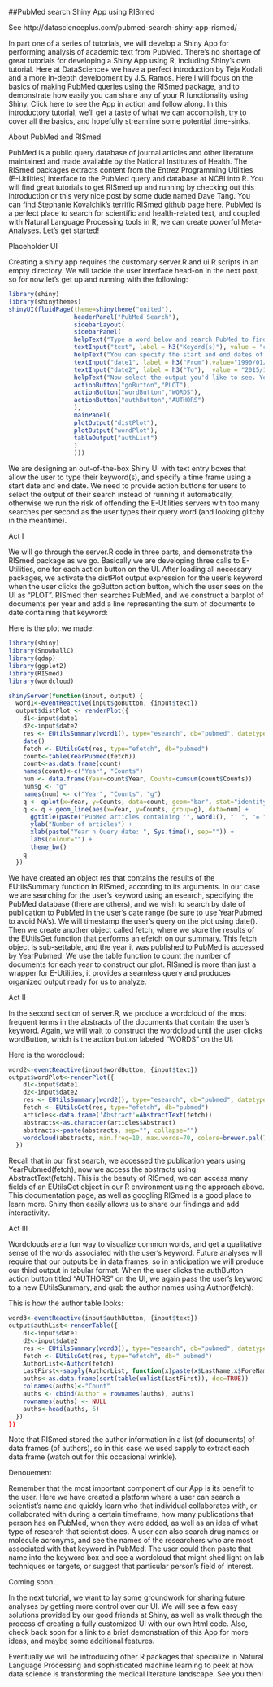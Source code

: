 ##PubMed search Shiny App using RISmed

See http://datascienceplus.com/pubmed-search-shiny-app-rismed/

In part one of a series of tutorials, we will develop a Shiny App for performing analysis of academic text from PubMed. There’s no shortage of great tutorials for developing a Shiny App using R, including Shiny’s own tutorial. Here at DataScience+ we have a perfect introduction by Teja Kodali and a more in-depth development by J.S. Ramos. Here I will focus on the basics of making PubMed queries using the RISmed package, and to demonstrate how easily you can share any of your R functionality using Shiny. Click here to see the App in action and follow along. In this introductory tutorial, we’ll get a taste of what we can accomplish, try to cover all the basics, and hopefully streamline some potential time-sinks.

About PubMed and RISmed


PubMed is a public query database of journal articles and other literature maintained and made available by the National Institutes of Health. The RISmed packages extracts content from the Entrez Programming Utilities (E-Utilities) interface to the PubMed query and database at NCBI into R. You will find great tutorials to get RISmed up and running by checking out  this introduction  or this very nice post by some dude named  Dave Tang. You can find Stephanie Kovalchik’s terrific RISmed github page here. PubMed is a perfect place to search for scientific and health-related text, and coupled with Natural Language Processing tools in R, we can create powerful Meta-Analyses. Let’s get started!

Placeholder UI


Creating a shiny app requires the customary server.R and ui.R scripts in an empty directory. We will tackle the user interface head-on in the next post, so for now let’s get up and running with the following:

```r
library(shiny)
library(shinythemes)
shinyUI(fluidPage(theme=shinytheme("united"),
                  headerPanel("PubMed Search"),
                  sidebarLayout(
                  sidebarPanel(
                  helpText("Type a word below and search PubMed to find documents that contain that word in the text. You can even type multiple words. You can search authors, topics, any acronym, etc."),
                  textInput("text", label = h3("Keyord(s)"), value = "carson chow"),
                  helpText("You can specify the start and end dates of your search, use the format YYYY/MM/DD"),
                  textInput("date1", label = h3("From"),value="1990/01/01"),
                  textInput("date2", label = h3("To"),  value = "2015/11/07"),
                  helpText("Now select the output you'd like to see. You can see a barplot of articles per year, a wordcloud of the abstract texts, or a table of the top six authors"),
                  actionButton("goButton","PLOT"),
                  actionButton("wordButton","WORDS"),
                  actionButton("authButton","AUTHORS")
                  ),
                  mainPanel(
                  plotOutput("distPlot"),
                  plotOutput("wordPlot"),
                  tableOutput("authList")
                  )
                  )))

```
We are designing an out-of-the-box Shiny UI with text entry boxes that allow the user to type their keyword(s), and specify a time frame using a start date and end date. We need to provide action buttons for users to select the output of their search instead of running it automatically, otherwise we run the risk of offending the E-Utilities servers with too many searches per second as the user types their query word (and looking glitchy in the meantime). 

Act I


We will go through the server.R code in three parts, and demonstrate the RISmed package as we go. Basically we are developing three calls to E-Utilities, one for each action button on the UI. After loading all necessary packages, we activate the distPlot output expression for the user’s keyword when the user clicks the goButton action button, which the user sees on the UI as “PLOT”. RISmed then searches PubMed, and we construct a barplot of documents per year and add a line representing the sum of documents to date containing that keyword:

Here is the plot we made:
```r
library(shiny)
library(SnowballC)
library(qdap)
library(ggplot2)
library(RISmed)
library(wordcloud)

shinyServer(function(input, output) {
  word1<-eventReactive(input$goButton, {input$text})
  output$distPlot <- renderPlot({
    d1<-input$date1
    d2<-input$date2
    res <- EUtilsSummary(word1(), type="esearch", db="pubmed", datetype='pdat', mindate=d1, maxdate=d2, retmax=500)
    date()
    fetch <- EUtilsGet(res, type="efetch", db="pubmed")
    count<-table(YearPubmed(fetch))
    count<-as.data.frame(count)
    names(count)<-c("Year", "Counts")
    num <- data.frame(Year=count$Year, Counts=cumsum(count$Counts)) 
    num$g <- "g"
    names(num) <- c("Year", "Counts", "g")
    q <- qplot(x=Year, y=Counts, data=count, geom="bar", stat="identity")
    q <- q + geom_line(aes(x=Year, y=Counts, group=g), data=num) +
      ggtitle(paste("PubMed articles containing '", word1(), "' ", "= ", max(num$Counts), sep="")) +
      ylab("Number of articles") +
      xlab(paste("Year n Query date: ", Sys.time(), sep="")) +
      labs(colour="") +
      theme_bw()
    q
  })

```

We have created an object res that contains the results of the EUtilsSummary function in RISmed, according to its arguments. In our case we are searching for the user’s keyword using an esearch, specifying the PubMed database (there are others), and we wish to search by date of publication to PubMed in the user’s date range (be sure to use YearPubmed to avoid NA’s). We will timestamp the user’s query on the plot using date(). Then we create another object called fetch, where we store the results of the EUtilsGet function that performs an efetch on our summary. This fetch object is sub-settable, and the year it was published to PubMed is accessed by YearPubmed. We use the table function to count the number of documents for each year to construct our plot. RISmed is more than just a wrapper for E-Utilities, it provides a seamless query and produces organized output ready for us to analyze.

Act II


In the second section of server.R, we produce a wordcloud of the most frequent terms in the abstracts of the documents that contain the user’s keyword. Again, we will wait to construct the wordcloud until the user clicks wordButton, which is the action button labeled “WORDS” on the UI:

Here is the wordcloud:

```r
word2<-eventReactive(input$wordButton, {input$text})
output$wordPlot<-renderPlot({
    d1<-input$date1
    d2<-input$date2
    res <- EUtilsSummary(word2(), type="esearch", db="pubmed", datetype='pdat', mindate=d1, maxdate=d2, retmax=500)
    fetch <- EUtilsGet(res, type="efetch", db="pubmed")
    articles<-data.frame('Abstract'=AbstractText(fetch))
    abstracts<-as.character(articles$Abstract)
    abstracts<-paste(abstracts, sep="", collapse="") 
    wordcloud(abstracts, min.freq=10, max.words=70, colors=brewer.pal(7,"Dark2"))
  })

```
Recall that in our first search, we accessed the publication years using YearPubmed(fetch), now we access the abstracts using AbstractText(fetch). This is the beauty of RISmed, we can access many fields of an EUtilsGet object in our R environment using the approach above. This documentation page, as well as googling RISmed is a good place to learn more. Shiny then easily allows us to share our findings and add interactivity. 

Act III


Wordclouds are a fun way to visualize common words, and get a qualitative sense of the words associated with the user’s keyword. Future analyses will require that our outputs be in data frames, so in anticipation we will produce our third output in tabular format. When the user clicks the authButton action button titled “AUTHORS” on the UI, we again pass the user’s keyword to a new EUtilsSummary, and grab the author names using Author(fetch): 

This is how the author table looks:

```r
word3<-eventReactive(input$authButton, {input$text})
output$authList<-renderTable({
    d1<-input$date1
    d2<-input$date2
    res <- EUtilsSummary(word3(), type="esearch", db="pubmed", datetype='pdat', mindate=d1, maxdate=d2, retmax=500)
    fetch <- EUtilsGet(res, type="efetch", db=" pubmed")
    AuthorList<-Author(fetch)
    LastFirst<-sapply(AuthorList, function(x)paste(x$LastName,x$ForeName))
    auths<-as.data.frame(sort(table(unlist(LastFirst)), dec=TRUE))
    colnames(auths)<-"Count"
    auths <- cbind(Author = rownames(auths), auths)
    rownames(auths) <- NULL
    auths<-head(auths, 6)
  })
})

```
Note that RISmed stored the author information in a list (of documents) of data frames (of authors), so in this case we used sapply to extract each data frame (watch out for this occasional wrinkle). 

Denouement


Remember that the most important component of our App is its benefit to the user. Here we have created a platform where a user can search a scientist’s name and quickly learn who that individual collaborates with, or collaborated with during a certain timeframe, how many publications that person has on PubMed, when they were added, as well as an idea of what type of research that scientist does. A user can also search drug names or molecule acronyms, and see the names of the researchers who are most associated with that keyword in PubMed. The user could then paste that name into the keyword box and see a wordcloud that might shed light on lab techniques or targets, or suggest that particular person’s field of interest. 

Coming soon…


In the next tutorial, we want to lay some groundwork for sharing future analyses by getting more control over our UI. We will see a few easy solutions provided by our good friends at Shiny, as well as walk through the process of creating a fully customized UI with our own html code. Also, check back soon for a link to a brief demonstration of this App for more ideas, and maybe some additional features. 

Eventually we will be introducing other R packages that specialize in Natural Language Processing and sophisticated machine learning to peek at how data science is transforming the medical literature landscape. See you then!
